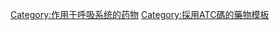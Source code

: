 {{Navbox
| name  = Throat preparations
| title = [[咽喉]]製劑([[ATC code R02|R02]])
| state = {{{state|autocollapse}}}
|listclass = hlist

| group1 = [[殺菌劑]]
|  list1 =
* [[吖啶黃]]
* [[安巴腙]]
* [[戊間甲酚]]
* [[苯扎氯铵]]
* [[芐索氯銨]]
* [[西曲铵]] ([[溴化十六烷基三甲铵]]/[[十六烷基三甲基氯化铵]])
* [[西吡氯铵]]
* [[氯己定]]
* [[二氯甲羥喹]]
* [[地喹氯铵]]
* [[2,4-二氯苯甲基醇]]
* [[己脒定]]
* [[4-己基间苯二酚]]
* [[肉荳蔻-苯扎]]
* [[8-羟基喹啉]]
* [[苯酚]]
* [[聚维酮碘]]
| group2 = [[抗细菌药]]
|  list2 =
* [[杆菌肽]]
* [[鐮孢真菌素]]
* [[短杆菌肽]] 
* [[新霉素]]
* [[短桿菌素]]
| group3 = [[局部麻醉药]]
|  list3 =
* [[苯佐卡因]]
* [[可卡因]]
* [[達克羅寧]]
* [[利多卡因]]
| group4 = 其他藥劑
|  list4 =
* [[氟聯苯丙酸]]
| group5 = 
|  list5 = 

}}<noinclude>
{{collapsible option}}
[[Category:作用于呼吸系统的药物]]
[[Category:採用ATC碼的藥物模板]]
</noinclude>